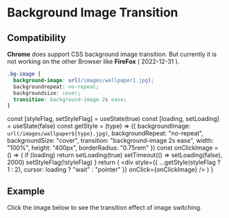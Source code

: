 # Background Image Transition

## Compatibility

**Chrome** does support CSS background image transition. But currently it is not working on the other Browser like **FireFox** ( 2022-12-31 ).

```css showLineNumbers {2,5}
.bg-image {
  background-image: url(/images/wallpaper1.jpg);
  backgroundrepeat: no-repeat;
  backgroundsize: cover;
  transition: background-image 2s ease;
}
```

  const [styleFlag, setStyleFlag] = useState(true)
  const [loading, setLoading] = useState(false)
  const getStyle = (type) => ({
    backgroundImage: `url(/images/wallpaper${type}.jpg)`,
    backgroundRepeat: "no-repeat",
    backgroundSize: "cover",
    transition: "background-image 2s ease",
    width: "100%",
    height: "400px",
    borderRadius: "0.75rem"
  })
  const onClickImage = () => {
    if (loading) return
    setLoading(true)
    setTimeout(() => setLoading(false), 2000)
    setStyleFlag(!styleFlag)
  }
  return (
    <div
      style={{ ...getStyle(styleFlag ? 1 : 2), cursor: loading ? "wait" : "pointer" }}
      onClick={onClickImage}
    />
  )
}

## Example

Click the image below to see the transition effect of image switching.

<BgImageShowCase />
